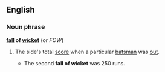 ==English==
===Noun phrase===
'''[[fall]] of [[wicket]]''' (or ''FOW'')
#{{cricket}} The side's total [[score]] when a particular [[batsman]] was [[out]].
#* The second '''fall of wicket''' was 250 runs.